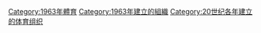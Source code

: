 {{Cat topic in year| topic=建立的體育組織| year=1963}}

[[Category:1963年體育|Category:1963年體育]]
[[Category:1963年建立的組織|Category:1963年建立的組織]]
[[Category:20世纪各年建立的体育组织|Category:20世纪各年建立的体育组织]]